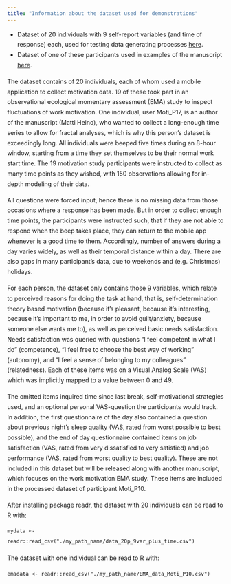 ```yaml
---
title: "Information about the dataset used for demonstrations"
---
```

<div style="line-height: 1.7em;">

* Dataset of 20 individuals with 9 self-report variables (and time of response) each, used for testing data generating processes [here](https://raw.githubusercontent.com/heinonmatti/complexity-behchange/master/data/data_20p_9var_plus_time.csv).
* Dataset of one of these participants used in examples of the manuscript [here](https://raw.githubusercontent.com/heinonmatti/complexity-behchange/master/data/EMA_data_Moti_P10.csv).

The dataset contains of 20 individuals, each of whom used a mobile application to collect motivation data. 19 of these took part in an observational ecological momentary assessment (EMA) study to inspect fluctuations of work motivation. One individual, user Moti_P17, is an author of the manuscript (Matti Heino), who wanted to collect a long-enough time series to allow for fractal analyses, which is why this person's dataset is exceedingly long. All individuals were beeped five times during an 8-hour window, starting from a time they set themselves to be their normal work start time. The 19 motivation study participants were instructed to collect as many time points as they wished, with 150 observations allowing for in-depth modeling of their data.    

All questions were forced input, hence there is no missing data from those occasions where a response has been made. But in order to collect enough time points, the participants were instructed such, that if they are not able to respond when the beep takes place, they can return to the mobile app whenever is a good time to them. Accordingly, number of answers during a day varies widely, as well as their temporal distance within a day. There are also gaps in many participant's data, due to weekends and (e.g. Christmas) holidays.

For each person, the dataset only contains those 9 variables, which relate to perceived reasons for doing the task at hand, that is, self-determination theory based motivation (because it's pleasant, because it's interesting, because it's important to me, in order to avoid guilt/anxiety, because someone else wants me to), as well as perceived basic needs satisfaction. Needs satisfaction was queried with questions "I feel competent in what I do" (competence), "I feel free to choose the best way of working" (autonomy), and "I feel a sense of belonging to my colleagues" (relatedness). Each of these items was on a Visual Analog Scale (VAS) which was implicitly mapped to a value between 0 and 49.

The omitted items inquired time since last break, self-motivational strategies used, and an optional personal VAS-question the participants would track. In addition, the first questionnaire of the day also contained a question about previous night’s sleep quality (VAS, rated from worst possible to best possible), and the end of day questionnaire contained items on job satisfaction (VAS, rated from very dissatisfied to very satisfied) and job performance (VAS, rated from worst quality to best quality). These are not included in this dataset but will be released along with another manuscript, which focuses on the work motivation EMA study. These items are included in the processed dataset of participant Moti_P10.

After installing package readr, the dataset with 20 individuals can be read to R with:

`mydata <- readr::read_csv("./my_path_name/data_20p_9var_plus_time.csv")`

The dataset with one individual can be read to R with:

`emadata <- readr::read_csv("./my_path_name/EMA_data_Moti_P10.csv")`

</div>